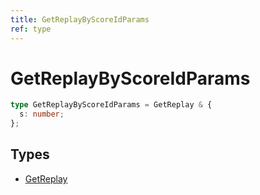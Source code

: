 ```yaml
---
title: GetReplayByScoreIdParams
ref: type
---
```


# GetReplayByScoreIdParams

```ts
type GetReplayByScoreIdParams = GetReplay & {
  s: number;
};
```

## Types

- [GetReplay](/references/get-replay)
